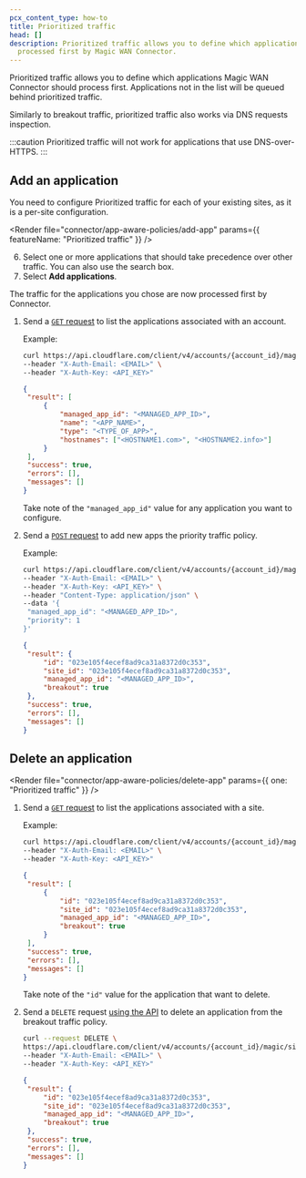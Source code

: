 ```yaml
---
pcx_content_type: how-to
title: Prioritized traffic
head: []
description: Prioritized traffic allows you to define which applications are
  processed first by Magic WAN Connector.
---
```



Prioritized traffic allows you to define which applications Magic WAN Connector should process first. Applications not in the list will be queued behind prioritized traffic.

Similarly to breakout traffic, prioritized traffic also works via DNS requests inspection.

:::caution
Prioritized traffic will not work for applications that use DNS-over-HTTPS.
:::

## Add an application

You need to configure Prioritized traffic for each of your existing sites, as it is a per-site configuration.

<Tabs syncKey="dashPlusAPI"> <TabItem label="Dashboard">

<Render
	file="connector/app-aware-policies/add-app"
	params={{ featureName: "Prioritized traffic" }}
/>

6. Select one or more applications that should take precedence over other traffic. You can also use the search box.
7. Select **Add applications**.

The traffic for the applications you chose are now processed first by Connector.

</TabItem> <TabItem label="API">

<Render file="connector/account-id-api-key" />

1. Send a [`GET` request](/api/operations/magic-account-apps-list-apps) to list the applications associated with an account.

   Example:

   ```bash
   curl https://api.cloudflare.com/client/v4/accounts/{account_id}/magic/apps \
   --header "X-Auth-Email: <EMAIL>" \
   --header "X-Auth-Key: <API_KEY>"
   ```

   ```json output
   {
   	"result": [
   		{
   			"managed_app_id": "<MANAGED_APP_ID>",
   			"name": "<APP_NAME>",
   			"type": "<TYPE_OF_APP>",
   			"hostnames": ["<HOSTNAME1.com>", "<HOSTNAME2.info>"]
   		}
   	],
   	"success": true,
   	"errors": [],
   	"messages": []
   }
   ```

   Take note of the `"managed_app_id"` value for any application you want to configure.

2. Send a [`POST` request](/api/operations/magic-site-app-configs-add-app-config) to add new apps the priority traffic policy.

   Example:

   ```bash
   curl https://api.cloudflare.com/client/v4/accounts/{account_id}/magic/sites/{site_id}/app_configs \
   --header "X-Auth-Email: <EMAIL>" \
   --header "X-Auth-Key: <API_KEY>" \
   --header "Content-Type: application/json" \
   --data '{
   	"managed_app_id": "<MANAGED_APP_ID>",
   	"priority": 1
   }'
   ```

   ```json output
   {
   	"result": {
   		"id": "023e105f4ecef8ad9ca31a8372d0c353",
   		"site_id": "023e105f4ecef8ad9ca31a8372d0c353",
   		"managed_app_id": "<MANAGED_APP_ID>",
   		"breakout": true
   	},
   	"success": true,
   	"errors": [],
   	"messages": []
   }
   ```

</TabItem> </Tabs>

## Delete an application

<Tabs syncKey="dashPlusAPI"> <TabItem label="Dashboard">

<Render
	file="connector/app-aware-policies/delete-app"
	params={{ one: "Prioritized traffic" }}
/>

</TabItem> <TabItem label="API">

1. Send a [`GET` request](/api/operations/magic-site-app-configs-list-app-configs) to list the applications associated with a site.

   Example:

   ```bash
   curl https://api.cloudflare.com/client/v4/accounts/{account_id}/magic/sites/{site_id}/app_configs \
   --header "X-Auth-Email: <EMAIL>" \
   --header "X-Auth-Key: <API_KEY>"
   ```

   ```json output
   {
   	"result": [
   		{
   			"id": "023e105f4ecef8ad9ca31a8372d0c353",
   			"site_id": "023e105f4ecef8ad9ca31a8372d0c353",
   			"managed_app_id": "<MANAGED_APP_ID>",
   			"breakout": true
   		}
   	],
   	"success": true,
   	"errors": [],
   	"messages": []
   }
   ```

   Take note of the `"id"` value for the application that want to delete.

2. Send a `DELETE` request [using the API](/api/operations/magic-site-app-configs-delete-app-config) to delete an application from the breakout traffic policy.

   ```bash
   curl --request DELETE \
   https://api.cloudflare.com/client/v4/accounts/{account_id}/magic/sites/{site_id}/app_configs/{id} \
   --header "X-Auth-Email: <EMAIL>" \
   --header "X-Auth-Key: <API_KEY>"
   ```

   ```json output
   {
   	"result": {
   		"id": "023e105f4ecef8ad9ca31a8372d0c353",
   		"site_id": "023e105f4ecef8ad9ca31a8372d0c353",
   		"managed_app_id": "<MANAGED_APP_ID>",
   		"breakout": true
   	},
   	"success": true,
   	"errors": [],
   	"messages": []
   }
   ```

</TabItem> </Tabs>
